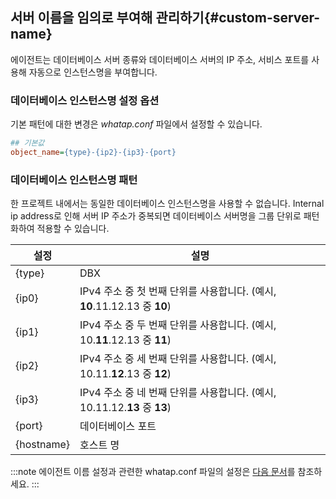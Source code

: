## 서버 이름을 임의로 부여해 관리하기{#custom-server-name}

에이전트는 데이터베이스 서버 종류와 데이터베이스 서버의 IP 주소, 서비스 포트를 사용해 자동으로 인스턴스명을 부여합니다.

### 데이터베이스 인스턴스명 설정 옵션

기본 패턴에 대한 변경은 *whatap.conf* 파일에서 설정할 수 있습니다.

```ini title='whatap.conf'
## 기본값
object_name={type}-{ip2}-{ip3}-{port}
```

### 데이터베이스 인스턴스명 패턴

한 프로젝트 내에서는 동일한 데이터베이스 인스턴스명을 사용할 수 없습니다. Internal ip address로 인해 서버 IP 주소가 중복되면 데이터베이스 서버명을 그룹 단위로 패턴화하여 적용할 수 있습니다.

| 설정     | 설명                                                                      |
| -------- | ------------------------------------------------------------------------- |
| {type}     | DBX                                                                       |
| {ip0}    | IPv4 주소 중 첫 번째 단위를 사용합니다. (예시, **10**.11.12.13 중 **10**) |
| {ip1}    | IPv4 주소 중 두 번째 단위를 사용합니다. (예시, 10.**11**.12.13 중 **11**) |
| {ip2}    | IPv4 주소 중 세 번째 단위를 사용합니다. (예시, 10.11.**12**.13 중 **12**) |
| {ip3}    | IPv4 주소 중 네 번째 단위를 사용합니다. (예시, 10.11.12.**13** 중 **13**) |
| {port}     | 데이터베이스 포트                                                         |
| {hostname} | 호스트 명                                                                 |

:::note
에이전트 이름 설정과 관련한 whatap.conf 파일의 설정은 [다음 문서](db-agent-naming)를 참조하세요.
:::